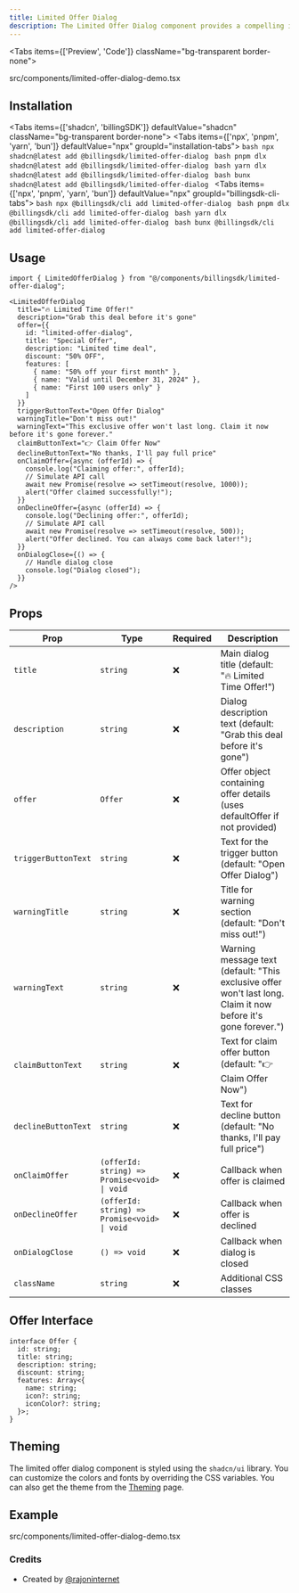 ---
title: Limited Offer Dialog
description: The Limited Offer Dialog component provides a compelling interface for displaying time-sensitive offers and promotions. It features customizable content, loading states, error handling, and smooth animations to maximize conversion rates.
---

<Tabs items={['Preview', 'Code']} className="bg-transparent border-none">
  <Tab value="Preview" className="border-none bg-transparent p-0 mt-3">
    <PreviewComponents registryName="limited-offer-dialog">
      <LimitedOfferDialogDemo />
    </PreviewComponents>
  </Tab>

  <Tab value="Code" className="mt-3">
  <include cwd lang="tsx" meta='title="src/components/limited-offer-dialog-demo.tsx"'>src/components/limited-offer-dialog-demo.tsx</include>

  </Tab>
</Tabs>

## Installation

<Tabs items={['shadcn', 'billingSDK']} defaultValue="shadcn" className="bg-transparent border-none">
  <Tab value="shadcn" className="border-none bg-transparent p-0 mt-3">
    <Tabs items={['npx', 'pnpm', 'yarn', 'bun']} defaultValue="npx" groupId="installation-tabs">
      <Tab value="npx">
        ```bash
        npx shadcn@latest add @billingsdk/limited-offer-dialog
        ```
      </Tab>
      <Tab value="pnpm">
        ```bash
        pnpm dlx shadcn@latest add @billingsdk/limited-offer-dialog
        ```
      </Tab>
      <Tab value="yarn">
        ```bash
        yarn dlx shadcn@latest add @billingsdk/limited-offer-dialog
        ```
      </Tab>
      <Tab value="bun">
        ```bash
        bunx shadcn@latest add @billingsdk/limited-offer-dialog
        ```
      </Tab>
    </Tabs>
  </Tab>
  <Tab value="billingSDK" className="border-none bg-transparent p-0 mt-3">
    <Tabs items={['npx', 'pnpm', 'yarn', 'bun']} defaultValue="npx" groupId="billingsdk-cli-tabs">
      <Tab value="npx">
        ```bash
        npx @billingsdk/cli add limited-offer-dialog
        ```
      </Tab>
      <Tab value="pnpm">
        ```bash
        pnpm dlx @billingsdk/cli add limited-offer-dialog
        ```
      </Tab>
      <Tab value="yarn">
        ```bash
        yarn dlx @billingsdk/cli add limited-offer-dialog
        ```
      </Tab>
      <Tab value="bun">
        ```bash
        bunx @billingsdk/cli add limited-offer-dialog
        ```
      </Tab>
    </Tabs>
  </Tab>
</Tabs>

## Usage

```tsx
import { LimitedOfferDialog } from "@/components/billingsdk/limited-offer-dialog";
```

```tsx
<LimitedOfferDialog
  title="🔥 Limited Time Offer!"
  description="Grab this deal before it's gone"
  offer={{
    id: "limited-offer-dialog",
    title: "Special Offer",
    description: "Limited time deal",
    discount: "50% OFF",
    features: [
      { name: "50% off your first month" },
      { name: "Valid until December 31, 2024" },
      { name: "First 100 users only" }
    ]
  }}
  triggerButtonText="Open Offer Dialog"
  warningTitle="Don't miss out!"
  warningText="This exclusive offer won't last long. Claim it now before it's gone forever."
  claimButtonText="👉 Claim Offer Now"
  declineButtonText="No thanks, I'll pay full price"
  onClaimOffer={async (offerId) => {
    console.log("Claiming offer:", offerId);
    // Simulate API call
    await new Promise(resolve => setTimeout(resolve, 1000));
    alert("Offer claimed successfully!");
  }}
  onDeclineOffer={async (offerId) => {
    console.log("Declining offer:", offerId);
    // Simulate API call
    await new Promise(resolve => setTimeout(resolve, 500));
    alert("Offer declined. You can always come back later!");
  }}
  onDialogClose={() => {
    // Handle dialog close
    console.log("Dialog closed");
  }}
/>
```

## Props

| Prop | Type | Required | Description |
|------|------|----------|-------------|
| `title` | `string` | ❌ | Main dialog title (default: "🔥 Limited Time Offer!") |
| `description` | `string` | ❌ | Dialog description text (default: "Grab this deal before it's gone") |
| `offer` | `Offer` | ❌ | Offer object containing offer details (uses defaultOffer if not provided) |
| `triggerButtonText` | `string` | ❌ | Text for the trigger button (default: "Open Offer Dialog") |
| `warningTitle` | `string` | ❌ | Title for warning section (default: "Don't miss out!") |
| `warningText` | `string` | ❌ | Warning message text (default: "This exclusive offer won't last long. Claim it now before it's gone forever.") |
| `claimButtonText` | `string` | ❌ | Text for claim offer button (default: "👉 Claim Offer Now") |
| `declineButtonText` | `string` | ❌ | Text for decline button (default: "No thanks, I'll pay full price") |
| `onClaimOffer` | `(offerId: string) => Promise<void> \| void` | ❌ | Callback when offer is claimed |
| `onDeclineOffer` | `(offerId: string) => Promise<void> \| void` | ❌ | Callback when offer is declined |
| `onDialogClose` | `() => void` | ❌ | Callback when dialog is closed |
| `className` | `string` | ❌ | Additional CSS classes |

## Offer Interface

```tsx
interface Offer {
  id: string;
  title: string;
  description: string;
  discount: string;
  features: Array<{
    name: string;
    icon?: string;
    iconColor?: string;
  }>;
}
```

## Theming

The limited offer dialog component is styled using the `shadcn/ui` library. You can customize the colors and fonts by overriding the CSS variables. You can also get the theme from the [Theming](/docs/theming) page.

## Example
<include cwd lang="tsx" meta='title="src/components/limited-offer-dialog-demo.tsx"'>src/components/limited-offer-dialog-demo.tsx</include>

### Credits
- Created by [@rajoninternet](https://x.com/rajoninternet)
